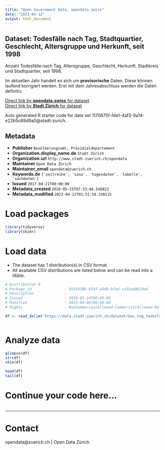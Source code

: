 ```yaml
---
title: "Open Government Data, opendata.swiss"
date: "2023-04-12"
output: html_document
---
```


## Dataset: Todesfälle nach Tag, Stadtquartier, Geschlecht, Altersgruppe und Herkunft, seit 1998


Anzahl Todesfälle nach Tag, Altersgruppe, Geschlecht, Herkunft, Stadtkreis und Stadtquartier, seit 1998.

Im aktuellen Jahr handelt es sich um **provisorische** Daten. Diese können laufend korrigiert werden. Erst mit dem Jahresabschluss werden die Daten definitiv.
 


[Direct link by **opendata.swiss** for dataset](https://opendata.swiss/de/dataset/todesfalle-nach-tag-stadtquartier-geschlecht-altersgruppe-und-herkunft-seit-1998)<br>
[Direct link by **Stadt Zürich** for dataset](https://data.stadt-zuerich.ch/dataset/bev_tag_todesfaelle_quartier_geschl_ag_herkunft_od4211)

Auto generated R starter code for data set 1170675f-fde1-4af3-9a14-e22b5c69d9a0@stadt-zurich.

## Metadata

- **Publisher** `Bevölkerungsamt, Präsidialdepartement`
- **Organization.display_name.de** `Stadt Zürich`
- **Organization.url** `http://www.stadt-zuerich.ch/opendata`
- **Maintainer** `Open Data Zürich`
- **Maintainer_email** `opendata@zuerich.ch`
- **Keywords.de** `['zeitreihe', 'sasa', 'tagesdaten', 'tabelle', 'sachdaten']`
- **Issued** `2017-04-21T00:00:00`
- **Metadata_created** `2020-05-15T07:33:48.548823`
- **Metadata_modified** `2023-04-12T01:51:50.330115`


# Load packages

```r

library(tidyverse)
library(skimr)

```

# Load data

-   The dataset has 1 distribution(s) in CSV format.
-   All available CSV distributions are listed below and can be read into a tibble.

```r

# Distribution 0
# Package_id               : 9535430b-933f-44d9-9fed-ca33add61de6
# Description              : 
# Issued                   : 2020-05-14T00:00:00
# Modified                 : 2023-04-06T00:00:00
# Rights                   : NonCommercialAllowed-CommercialAllowed-ReferenceNotRequired

df <- read_delim('https://data.stadt-zuerich.ch/dataset/bev_tag_todesfaelle_quartier_geschl_ag_herkunft_od4211/download/BEV421OD4211.csv')



```

# Analyze data

```r

glimpse(df)
str(df)
skim(df)

head(df)
tail(df)

```

# Continue your code here...

```r

```

------------------------------------------------------------------------

# Contact

opendata@zuerich.ch | Open Data Zürich

